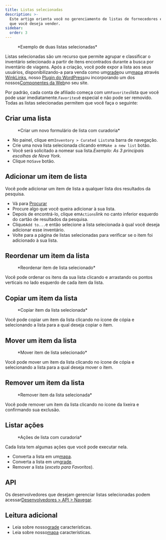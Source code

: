 ```yaml
---
title: Listas selecionadas
description: >-
  Este artigo orienta você no gerenciamento de listas de fornecedores e estoque
  que você deseja vender.
sidebar:
  order: 3
---
```


<figure>
  <CloudinaryImage width="700" height="225" resize="scale" quality="best" alt="Listas selecionadas" src="academy/curated-lists" errorImage="noimage_opaque_nyrtl0.png" />

  <figcaption>*Exemplo de duas listas selecionadas*</figcaption>
</figure>


Listas selecionadas são um recurso que permite agrupar e classificar o inventário selecionado a partir de itens encontrados durante a busca por inventário de viagens.
Após a criação, você pode expor a lista aos seus usuários, disponibilizando-a para venda como um[grade](/studio/grids)ou um[mapa](/studio/maps) através [WinkLinks](/link-manager/wink-links), nosso [Plugin do WordPress](/developers/wordpress/)ou incorporando um dos nossos[Componentes da Web](/developers/web-components)no seu site.

Por padrão, cada conta de afiliado começa com um`Favorites`lista que você pode usar imediatamente.`Favorites`é especial e não pode ser removido.
Todas as listas selecionadas permitem que você faça o seguinte:

## Criar uma lista

<figure>
  <CloudinaryImage width="350" height="219" resize="scale" quality="best" alt="Criar lista com curadoria" src="academy/create-curated-list" errorImage="noimage_opaque_nyrtl0.png" />

  <figcaption>*Criar um novo formulário de lista com curadoria*</figcaption>
</figure>


* No painel, clique em`Inventory > Curated Lists`na barra de navegação.
* Crie uma nova lista selecionada clicando em`Make a new list` botão.
* Você será solicitado a nomear sua lista.*Exemplo: As 3 principais escolhas de Nova York*.
* Clique no`Save` botão.

## Adicionar um item de lista

Você pode adicionar um item de lista a qualquer lista dos resultados da pesquisa.

* Vá para [Procurar](/studio/search)
* Procure algo que você queira adicionar à sua lista.
* Depois de encontrá-lo, clique em`Actions`link no canto inferior esquerdo do cartão de resultados da pesquisa.
* Clique`Add to...`e então selecione a lista selecionada à qual você deseja adicionar esse inventário.
* Volte para a página de listas selecionadas para verificar se o item foi adicionado à sua lista.

## Reordenar um item da lista

<figure>
  <CloudinaryImage width="350" height="183" resize="scale" quality="best" alt="Reordenar item de lista selecionado" src="academy/reorder-curated-list" errorImage="noimage_opaque_nyrtl0.png" />

  <figcaption>*Reordenar item de lista selecionado*</figcaption>
</figure>


Você pode ordenar os itens da sua lista clicando e arrastando os pontos verticais no lado esquerdo de cada item da lista.

## Copiar um item da lista

<figure>
  <CloudinaryImage width="450" height="178" resize="scale" quality="best" alt="Copiar para item de lista selecionado" src="academy/copy-to-curated-list" errorImage="noimage_opaque_nyrtl0.png" />

  <figcaption>*Copiar item da lista selecionada*</figcaption>
</figure>


Você pode copiar um item da lista clicando no ícone de cópia e selecionando a lista para a qual deseja copiar o item.

## Mover um item da lista

<figure>
  <CloudinaryImage width="450" height="173" resize="scale" quality="best" alt="Mover item de lista selecionado" src="academy/move-to-curated-list" errorImage="noimage_opaque_nyrtl0.png" />

  <figcaption>*Mover item de lista selecionado*</figcaption>
</figure>


Você pode mover um item da lista clicando no ícone de cópia e selecionando a lista para a qual deseja mover o item.

## Remover um item da lista

<figure>
  <CloudinaryImage width="350" height="216" resize="scale" quality="best" alt="Remover item da lista selecionada" src="academy/remove-curated-list-item" errorImage="noimage_opaque_nyrtl0.png" />

  <figcaption>*Remover item da lista selecionada*</figcaption>
</figure>


Você pode remover um item da lista clicando no ícone da lixeira e confirmando sua exclusão.

## Listar ações

<figure>
  <CloudinaryImage width="350" height="183" resize="scale" quality="best" alt="Ações de lista com curadoria" src="academy/curated-list-actions" errorImage="noimage_opaque_nyrtl0.png" />

  <figcaption>*Ações de lista com curadoria*</figcaption>
</figure>


Cada lista tem algumas ações que você pode executar nela.

* Converta a lista em um[mapa](/studio/maps).
* Converta a lista em um[grade](/studio/grids).
* Remover a lista (*exceto para Favoritos*).

## API

Os desenvolvedores que desejam gerenciar listas selecionadas podem acessar[Desenvolvedores > API > Navegar](/developers/apis/#browse-api).

## Leitura adicional

* Leia sobre nosso[grade](/studio/grids) características.
* Leia sobre nosso[mapa](/studio/maps) características.

